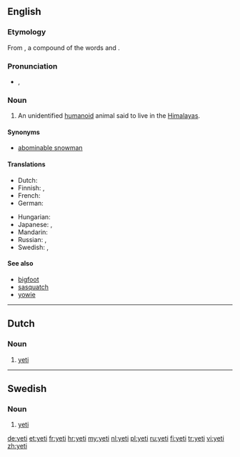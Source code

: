 {{also|Yeti|yéti}}
==English==
{{wikipedia}}

===Etymology===
From {{etyl|bo}} {{term|sc=Tibt|གཡའ་དྲེད་|lang=bo|tr=Wylie Romanization: g.ya'dred, Pronounced: yeh-ti||rock bear}}, a compound of the words {{term|sc=Tibt|གཡའ་|tr=Wylie: g.ya', Pronounced: yeh||rocky or rocky place|lang=bo}} and {{term|sc=Tibt|དྲེད་|tr=Wylie: dred, Pronounced: Pti, te, teh||bear|lang=bo}}.

===Pronunciation===
* {{IPA|/ˈjɛ.ti/}}, {{SAMPA|/"jE.ti/}}
*: {{rhymes|ɛti}}

===Noun===
{{en-noun|yeti|pl2=yetis}}

# {{cryptozoology}} An unidentified [[humanoid]] animal said to live in the [[Himalayas]].

====Synonyms====
* [[abominable snowman]]

====Translations====
{{trans-top|unidentified animal}}
* Dutch: {{t+|nl|yeti|m}}
* Finnish: {{t-|fi|lumimies}}, {{t-|fi|jeti}}
* French: {{t+|fr|yéti|m}}
* German: {{t+|de|Yeti|m}}
{{trans-mid}}
* Hungarian: {{t+|hu|jeti}}
* Japanese: {{t-|ja|イエティー|tr=ietī}},  {{t|ja|野人|tr=やじん, yajin|sc=Jpan}}
* Mandarin: {{t|zh|雪人|tr=xuěrén|sc=Hani}}
* Russian: {{t|ru|йети|m|tr=jéti}} {{qualifier|indeclinable}},  {{t|ru|снежный человек|m|tr=snéžnyj čelovek|sc=Cyrl}}
* Swedish: {{t-|sv|yeti|c}}, {{t-|sv|jeti|c}}
{{trans-bottom}}

====See also====
* [[bigfoot]]
* [[sasquatch]]
* [[yowie]]

----

==Dutch==

===Noun===
{{nl-noun|g=m}}

# {{cryptozoology|lang=nl}} [[#English|yeti]]

----

==Swedish==

===Noun===
{{infl|sv|noun|gender=c}}

# {{cryptozoology|lang=sv}} [[#English|yeti]]

[[de:yeti]]
[[et:yeti]]
[[fr:yeti]]
[[hr:yeti]]
[[my:yeti]]
[[nl:yeti]]
[[pl:yeti]]
[[ru:yeti]]
[[fi:yeti]]
[[tr:yeti]]
[[vi:yeti]]
[[zh:yeti]]